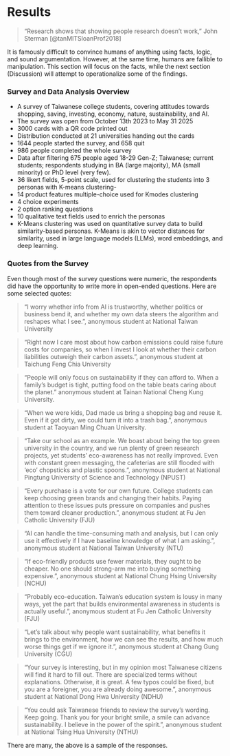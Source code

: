# Results

> "Research shows that showing people research doesn’t work," John Sterman [@tanMITSloanProf2018]

It is famously difficult to convince humans of anything using facts, logic, and sound argumentation. However, at the same time, humans are fallible to manipulation. This section will focus on the facts, while the next section (Discussion) will attempt to operationalize some of the findings.

### Survey and Data Analysis Overview

-  A survey of Taiwanese college students, covering attitudes towards shopping, saving, investing, economy, nature, sustainability, and AI.
-  The survey was open from October 13th 2023 to May 31 2025
-  3000 cards with a QR code printed out
-  Distribution conducted at 21 universities handing out the cards
-  1644 people started the survey, and 658 quit
-  986 people completed the whole survey
-  Data after filtering 675 people aged 18-29 Gen-Z; Taiwanese; current students; respondents studying in BA (large majority), MA (small minority) or PhD level (very few).
-  36 likert fields, 5-point scale, used for clustering the students into 3 personas with K-means clustering-
-  14 product features multiple-choice used for Kmodes clustering
-  4 choice experiments
-  2 option ranking questions
-  10 qualitative text fields used to enrich the personas
- K-Means clustering was used on quantitative survey data to build similarity-based personas. K-Means is akin to vector distances for similarity, used in large language models (LLMs), word embeddings, and deep learning.

### Quotes from the Survey

Even though most of the survey questions were numeric, the respondents did have the opportunity to write more in open-ended questions. Here are some selected quotes:

> "I worry whether info from AI is trustworthy, whether politics or business bend it, and whether my own data steers the algorithm and reshapes what I see.", anonymous student at National Taiwan University

> "Right now I care most about how carbon emissions could raise future costs for companies, so when I invest I look at whether their carbon liabilities outweigh their carbon assets.", anonymous student at Taichung Feng Chia University

> "People will only focus on sustainability if they can afford to. When a family’s budget is tight, putting food on the table beats caring about the planet." anonymous student at Tainan National Cheng Kung University.

> "When we were kids, Dad made us bring a shopping bag and reuse it. Even if it got dirty, we could turn it into a trash bag.", anonymous student at Taoyuan Ming Chuan University.

> “Take our school as an example. We boast about being the top green university in the country, and we run plenty of green research projects, yet students’ eco-awareness has not really improved. Even with constant green messaging, the cafeterias are still flooded with ‘eco’ chopsticks and plastic spoons.”, anonymous student at National Pingtung University of Science and Technology (NPUST)

> “Every purchase is a vote for our own future. College students can keep choosing green brands and changing their habits. Paying attention to these issues puts pressure on companies and pushes them toward cleaner production.”, anonymous student at Fu Jen Catholic University (FJU)

> “AI can handle the time-consuming math and analysis, but I can only use it effectively if I have baseline knowledge of what I am asking.”, anonymous student at National Taiwan University (NTU)

> “If eco-friendly products use fewer materials, they ought to be cheaper. No one should strong-arm me into buying something expensive.”,
anonymous student at National Chung Hsing University (NCHU)

> “Probably eco-education. Taiwan’s education system is lousy in many ways, yet the part that builds environmental awareness in students is actually useful.”, anonymous student at Fu Jen Catholic University (FJU)

> “Let’s talk about why people want sustainability, what benefits it brings to the environment, how we can see the results, and how much worse things get if we ignore it.”, anonymous student at Chang Gung University (CGU)

> “Your survey is interesting, but in my opinion most Taiwanese citizens will find it hard to fill out. There are specialized terms without explanations. Otherwise, it is great. A few typos could be fixed, but you are a foreigner, you are already doing awesome.”, anonymous student at National Dong Hwa University (NDHU)

> “You could ask Taiwanese friends to review the survey’s wording. Keep going. Thank you for your bright smile, a smile can advance sustainability. I believe in the power of the spirit.”, anonymous student at National Tsing Hua University (NTHU)

There are many, the above is a sample of the responses.